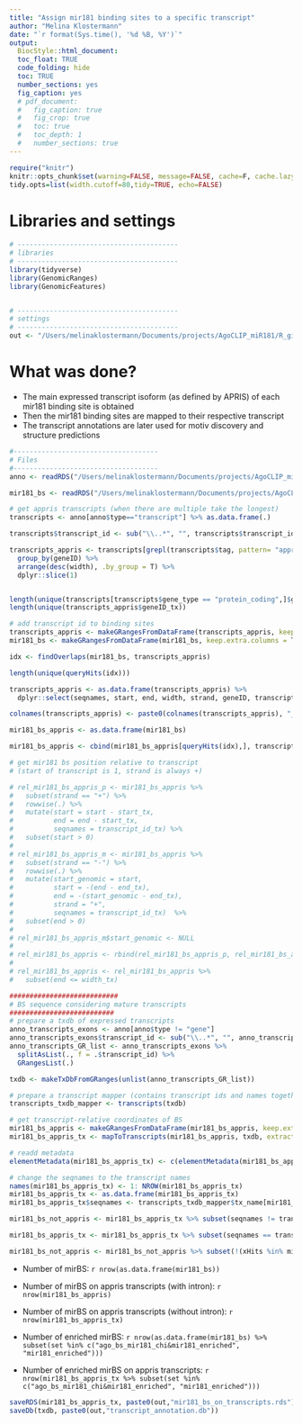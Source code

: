 ```yaml
---
title: "Assign mir181 binding sites to a specific transcript"
author: "Melina Klostermann"
date: "`r format(Sys.time(), '%d %B, %Y')`"
output: 
  BiocStyle::html_document:
  toc_float: TRUE
  code_folding: hide
  toc: TRUE
  number_sections: yes
  fig_caption: yes
  # pdf_document:
  #   fig_caption: true
  #   fig_crop: true
  #   toc: true
  #   toc_depth: 1
  #   number_sections: true
---
```


```r
require("knitr")
knitr::opts_chunk$set(warning=FALSE, message=FALSE, cache=F, cache.lazy = FALSE)
tidy.opts=list(width.cutoff=80,tidy=TRUE, echo=FALSE)
```

# Libraries and settings

```r
# ----------------------------------------
# libraries
# ----------------------------------------
library(tidyverse)
library(GenomicRanges)
library(GenomicFeatures)


# ----------------------------------------
# settings
# ----------------------------------------
out <- "/Users/melinaklostermann/Documents/projects/AgoCLIP_miR181/R_github/miR181_paper/Figure2/02_assign_transcripts/"

```

# What was done?

- The main expressed transcript isoform (as defined by APRIS) of each mir181 binding site is obtained
- Then the mir181 binding sites are mapped to their respective transcript
- The transcript annotations are later used for motiv discovery and structure predictions

```r
#------------------------------------
# Files
#------------------------------------
anno <- readRDS("/Users/melinaklostermann/Documents/projects/AgoCLIP_miR181/R_github/miR181_paper/Methods/01_Annotation_preprocessing/annotation.rds")

mir181_bs <- readRDS("/Users/melinaklostermann/Documents/projects/AgoCLIP_miR181/R_github/miR181_paper/Figure2/01_MRE_bound_gene_and_bound_region/mir181_bs_afterFigure2B.rds")


```


```r
# get appris transcripts (when there are multiple take the longest)
transcripts <- anno[anno$type=="transcript"] %>% as.data.frame(.)

transcripts$transcript_id <- sub("\\..*", "", transcripts$transcript_id)

transcripts_appris <- transcripts[grepl(transcripts$tag, pattern= "appris_principal_1"),] %>%
  group_by(geneID) %>%
  arrange(desc(width), .by_group = T) %>%
  dplyr::slice(1)


length(unique(transcripts[transcripts$gene_type == "protein_coding",]$geneID))
length(unique(transcripts_appris$geneID_tx))

# add transcript id to binding sites  
transcripts_appris <- makeGRangesFromDataFrame(transcripts_appris, keep.extra.columns = T)
mir181_bs <- makeGRangesFromDataFrame(mir181_bs, keep.extra.columns = T)

idx <- findOverlaps(mir181_bs, transcripts_appris)

length(unique(queryHits(idx)))

transcripts_appris <- as.data.frame(transcripts_appris) %>% 
  dplyr::select(seqnames, start, end, width, strand, geneID, transcript_id)

colnames(transcripts_appris) <- paste0(colnames(transcripts_appris), "_tx")

mir181_bs_appris <- as.data.frame(mir181_bs)

mir181_bs_appris <- cbind(mir181_bs_appris[queryHits(idx),], transcripts_appris[subjectHits(idx),])

# get mir181 bs position relative to transcript
# (start of transcript is 1, strand is always +)

# rel_mir181_bs_appris_p <- mir181_bs_appris %>% 
#   subset(strand == "+") %>%
#   rowwise(.) %>%
#   mutate(start = start - start_tx,
#          end = end - start_tx,
#          seqnames = transcript_id_tx) %>%
#   subset(start > 0)
# 
# rel_mir181_bs_appris_m <- mir181_bs_appris %>% 
#   subset(strand == "-") %>%
#   rowwise(.) %>%
#   mutate(start_genomic = start,
#          start = -(end - end_tx),
#          end = -(start_genomic - end_tx),
#          strand = "+",
#          seqnames = transcript_id_tx)  %>%
#   subset(end > 0)
# 
# rel_mir181_bs_appris_m$start_genomic <- NULL
# 
# rel_mir181_bs_appris <- rbind(rel_mir181_bs_appris_p, rel_mir181_bs_appris_m)
# 
# rel_mir181_bs_appris <- rel_mir181_bs_appris %>%
#   subset(end <= width_tx)
```

```r
###########################
# BS sequence considering mature transcripts
##########################
# prepare a txdb of expressed transcripts
anno_transcripts_exons <- anno[anno$type != "gene"] 
anno_transcripts_exons$transcript_id <- sub("\\..*", "", anno_transcripts_exons$transcript_id)
anno_transcripts_GR_list <- anno_transcripts_exons %>%
  splitAsList(., f = .$transcript_id) %>%
  GRangesList(.) 

txdb <- makeTxDbFromGRanges(unlist(anno_transcripts_GR_list))

# prepare a transcript mapper (contains transcript ids and names together with genomic positions of transcripts)
transcripts_txdb_mapper <- transcripts(txdb)

# get transcript-relative coordinates of BS
mir181_bs_appris <- makeGRangesFromDataFrame(mir181_bs_appris, keep.extra.columns = T)
mir181_bs_appris_tx <- mapToTranscripts(mir181_bs_appris, txdb, extractor.fun = GenomicFeatures::exonsBy)

# readd metadata
elementMetadata(mir181_bs_appris_tx) <- c(elementMetadata(mir181_bs_appris_tx), elementMetadata(mir181_bs_appris[mir181_bs_appris_tx$xHits]))

# change the seqnames to the transcript names
names(mir181_bs_appris_tx) <- 1: NROW(mir181_bs_appris_tx)
mir181_bs_appris_tx <- as.data.frame(mir181_bs_appris_tx)
mir181_bs_appris_tx$seqnames <- transcripts_txdb_mapper$tx_name[mir181_bs_appris_tx$transcriptsHits] 

mir181_bs_not_appris <- mir181_bs_appris_tx %>% subset(seqnames != transcript_id_tx)

mir181_bs_appris_tx <- mir181_bs_appris_tx %>% subset(seqnames == transcript_id_tx)

mir181_bs_not_appris <- mir181_bs_not_appris %>% subset(!(xHits %in% mir181_bs_appris_tx$xHits))

```

- Number of mirBS: `r nrow(as.data.frame(mir181_bs))`
- Number of mirBS on appris transcripts (with intron): `r nrow(mir181_bs_appris)`
- Number of mirBS on appris transcripts (without intron): `r nrow(mir181_bs_appris_tx)`

- Number of enriched mirBS: `r nrow(as.data.frame(mir181_bs) %>% subset(set %in% c("ago_bs_mir181_chi&mir181_enriched", "mir181_enriched")))`
- Number of enriched mirBS on appris transcripts: `r nrow(mir181_bs_appris_tx %>% subset(set %in% c("ago_bs_mir181_chi&mir181_enriched", "mir181_enriched")))`




```r

saveRDS(mir181_bs_appris_tx, paste0(out,"mir181_bs_on_transcripts.rds"))
saveDb(txdb, paste0(out,"transcript_annotation.db"))

```







